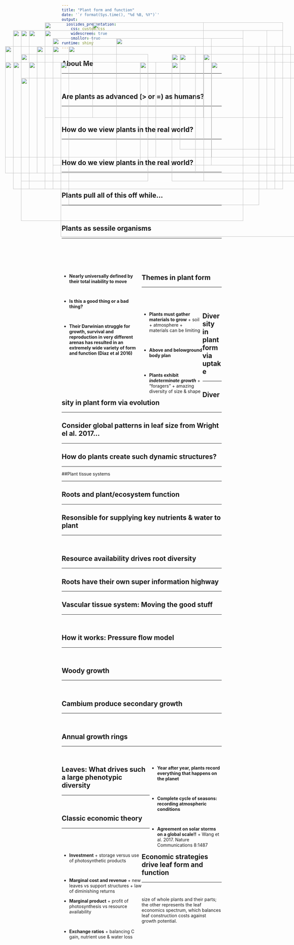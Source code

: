 ```yaml
---
title: "Plant form and function"
date: '`r format(Sys.time(), "%d %B, %Y")`'
output: 
  ioslides_presentation:
    css: custom.css
    widescreen: true
    smaller: true
runtime: shiny
---
```


## About Me
<hr>
<br/>

## Are plants as advanced (> or =) as humans?
<hr>
<br/>

<IMG STYLE="position:absolute; TOP:200px; LEFT:200px; WIDTH:700px; HEIGHT:450px" SRC="images/whatplantsdo.jpg">


## How do we view plants in the real world?
<hr>
<br/>

<IMG STYLE="position:absolute; TOP:200px; LEFT:250px; WIDTH:600px; HEIGHT:500px" SRC="images/acacia.jpg">

## How do we view plants in the real world?
<hr>
<br/>

<IMG STYLE="position:absolute; TOP:250px; LEFT:75px; WIDTH:925px; HEIGHT:350px" SRC="images/acacia2.jpg">

## Plants pull all of this off while...
<hr>
<br/>

<IMG STYLE="position:absolute; TOP:250px; LEFT:125px; WIDTH:400px; HEIGHT:300px" SRC="images/baby-groot.jpeg">

<IMG STYLE="position:absolute; TOP:250px; LEFT:575px; WIDTH:400px; HEIGHT:300px" SRC="images/ent_lor.jpg">

## Plants as sessile organisms
<hr>
<br/>
<br/>
<br/>
<br/>

<div style="float: left; width: 50%;">

* **Nearly universally defined by their total inability to move**

<br/>

* **Is this a good thing or a bad thing?**

<br/>

* **Their Darwinian struggle for growth, survival and reproduction in very different arenas has resulted in an extremely wide variety of form and function (Diaz et al 2016)**

</div>

<IMG STYLE="position:absolute; TOP:225px; LEFT:575px; WIDTH:400px; HEIGHT:400px" SRC="images/plantscool.png">

## Themes in plant form
<hr>
<br/>
<br/>

<div style="float: left; width: 38%;">

* **Plants must gather materials to grow**
      + soil
      + atmosphere
      + materials can be limiting

<br/> 

* **Above and belowground body plan**
  
<br/> 

* **Plants exhibit _indeterminate growth_**
      + "foragers"
      + amazing diversity of size & shape

</div>

<IMG STYLE="position:absolute; TOP:250px; LEFT:475px; WIDTH:600px; HEIGHT:325px" SRC="images/raunkiaer.jpg">

## Diversity in plant form via uptake
<hr>

<IMG STYLE="position:absolute; TOP:300px; LEFT:100px; WIDTH:900px; HEIGHT:300px" SRC="images/areavolume.png">

## Diversity in plant form via evolution
<hr>

<IMG STYLE="position:absolute; TOP:250px; LEFT:225px; WIDTH:750px; HEIGHT:550px" SRC="images/angioradiation.png">

## Consider global patterns in leaf size from Wright el al. 2017...
<hr>

<IMG STYLE="position:absolute; TOP:150px; LEFT:125px; WIDTH:800px; HEIGHT:500px" SRC="images/leafsize.jpg">

## How do plants create such dynamic structures?
<hr>

<IMG STYLE="position:absolute; TOP:150px; LEFT:75px; WIDTH:800px; HEIGHT:500px" SRC="images/cell_types.png">

##Plant tissue systems
<hr>

<IMG STYLE="position:absolute; TOP:200px; LEFT:50px; WIDTH:600px; HEIGHT:400px" SRC="images/plant_tissues.jpg">

<IMG STYLE="position:absolute; TOP:250px; LEFT:700px; WIDTH:300px; HEIGHT:300px" SRC="images/tissue_structure.jpg">

## Roots and plant/ecosystem function
<hr>

<IMG STYLE="position:absolute; TOP:150px; LEFT:175px; WIDTH:700px; HEIGHT:500px" SRC="images/root_roles.jpg">

## Resonsible for supplying key nutrients & water to plant
<hr>
<br/>

<IMG STYLE="position:absolute; TOP:250px; LEFT:50px; WIDTH:600px; HEIGHT:300px" SRC="images/rootuptake.jpg">

<IMG STYLE="position:absolute; TOP:225px; LEFT:675px; WIDTH:400px; HEIGHT:400px" SRC="images/roottip.png">

## Resource availability drives root diversity
<hr>

<IMG STYLE="position:absolute; TOP:150px; LEFT:175px; WIDTH:700px; HEIGHT:500px" SRC="images/rootsystems1.jpg">

## Roots have their own super information highway
<hr>

<IMG STYLE="position:absolute; TOP:200px; LEFT:150px; WIDTH:800px; HEIGHT:400px" SRC="images/plants-fungi.jpg">

## Vascular tissue system: Moving the good stuff
<hr>
<br/>

<IMG STYLE="position:absolute; TOP:200px; LEFT:200px; WIDTH:650px; HEIGHT:450px" SRC="images/xylemphloem2.png">

## How it works: Pressure flow model
<hr>
<br/>

<IMG STYLE="position:absolute; TOP:125px; LEFT:325px; WIDTH:600px; HEIGHT:300px" SRC="images/xylemphloem1.png">

## Woody growth
<hr>
<br/>

<IMG STYLE="position:absolute; TOP:125px; LEFT:175px; WIDTH:500px; HEIGHT:300px" SRC="images/growth.png">

<IMG STYLE="position:absolute; TOP:175px; LEFT:400px; WIDTH:400px; HEIGHT:400px" SRC="images/woodgrowth.jpg">

## Cambium produce secondary growth
<hr>
<br/>

<IMG STYLE="position:absolute; TOP:175px; LEFT:200px; WIDTH:500px; HEIGHT:400px" SRC="images/vascular_cambium.jpg">

## Annual growth rings
<hr>
<br/>

<IMG STYLE="position:absolute; TOP:225px; LEFT:100px; WIDTH:400px; HEIGHT:400px" SRC="images/growthrings.png">

<div style="float: right; width: 45%;">
* **Year after year, plants record everything that happens on the planet**

<br/>

* **Complete cycle of seasons: recording atmospheric conditions**

<br/>

* **Agreement on solar storms on a global scale!!**
      + Wang et al. 2017. Nature Communications 8:1487
 </div> 
      
## Leaves: What drives such a large phenotypic diversity
<hr>
<br/>

<IMG STYLE="position:absolute; TOP:150px; LEFT:100px; WIDTH:700px; HEIGHT:600px" SRC="images/leaves.jpeg">

## Classic economic theory
<hr>
<br/>
<br/>

<div style="float: left; width: 50%;">

* **Investment**
      + storage versus use of photosynthetic products

<br/>

* **Marginal cost and revenue **
      + new leaves vs support structures 
      + law of diminishing returns
<br/>

* **Marginal product**
      + profit of photosynthesis vs resource availability
      
<br/>

* **Exchange ratios** 
      + balancing C gain, nutrient use & water loss
 </div>     
      
<IMG STYLE="position:absolute; TOP:225px; LEFT:600px; WIDTH:300px; HEIGHT:300px" SRC="images/leafdollar.png">

## Economic strategies drive leaf form and function
<hr>
<br/>

<IMG STYLE="position:absolute; TOP:150px; LEFT:100px; WIDTH:700px; HEIGHT:600px" SRC="images/spectrum_plantform.jpg">

size of whole plants and their parts; the other represents the leaf economics spectrum, which balances leaf construction costs against growth potential.